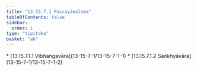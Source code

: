 ```yaml
---
title: "13.15.7.1 Paccayānuloma"
tableOfContents: false
sidebar:
  order: 1
type: "tipitaka"
basket: "ab"
---
```



<DynamicBreadcrumb />



<TableOfContents>
* [13.15.7.1.1 Vibhaṅgavāra](13-15-7-1/13-15-7-1-1)
* [13.15.7.1.2 Saṅkhyāvāra](13-15-7-1/13-15-7-1-2)
</TableOfContents>